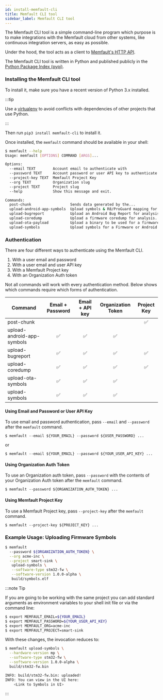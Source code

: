 ```yaml
---
id: install-memfault-cli
title: Memfault CLI tool
sidebar_label: Memfault CLI tool
---
```



The Memfault CLI tool is a simple command-line program which purpose is to make
integrations with the Memfault cloud from other systems, like continuous
integration servers, as easy as possible.

Under the hood, the tool acts as a client to [Memfault's HTTP API](/api).

The Memfault CLI tool is written in Python and published publicly in the
[Python Package Index (pypi)](https://pypi.org/project/memfault-cli/).

### Installing the Memfault CLI tool

To install it, make sure you have a recent version of Python 3.x installed.

:::tip

Use a
[virtualenv](https://packaging.python.org/tutorials/installing-packages/#creating-virtual-environments)
to avoid conflicts with dependencies of other projects that use Python.

:::

Then run `pip3 install memfault-cli` to install it.

Once installed, the `memfault` command should be available in your shell:

```bash
$ memfault --help
Usage: memfault [OPTIONS] COMMAND [ARGS]...

Options:
  --email TEXT        Account email to authenticate with
  --password TEXT     Account password or user API key to authenticate with
  --project-key TEXT  Memfault Project Key
  --org TEXT          Organization slug
  --project TEXT      Project slug
  --help              Show this message and exit.

Commands:
  post-chunk                  Sends data generated by the...
  upload-android-app-symbols  Upload symbols & R8/ProGuard mapping for an...
  upload-bugreport            Upload an Android Bug Report for analysis by...
  upload-coredump             Upload a firmware coredump for analysis.
  upload-ota-payload          Upload a binary to be used for a firmware...
  upload-symbols              Upload symbols for a Firmware or Android...
```

### Authentication

There are four different ways to authenticate using the Memfault CLI.

1. With a user email and password
1. With a user email and user API key
2. With a Memfault Project key
3. With an Organization Auth token

Not all commands will work with every authentication method. Below shows which commands
require which forms of authentication.

| Command                    | Email + Password   | Email + API key    | Organization Token   | Project Key |
|----------------------------|:------------------:|:------------------:|:--------------------:|:-------------:|
| post-chunk                 |                    |                    |                     |      ✅      |
| upload-android-app-symbols |         ✅          |         ✅        |          ✅          |             |
| upload-bugreport           |         ✅          |         ✅        |          ✅          |      ✅      |
| upload-coredump            |         ✅          |         ✅        |          ✅          |      ✅      |
| upload-ota-symbols         |         ✅          |         ✅        |          ✅          |             |
| upload-symbols             |         ✅          |         ✅        |          ✅          |             |

#### Using Email and Password or User API Key

To use email and password authentication, pass `--email` and `--password` after the `memfault` command.

```
$ memfault --email ${YOUR_EMAIL} --password ${USER_PASSWORD} ...
```

or

```
$ memfault --email ${YOUR_EMAIL} --password ${YOUR_USER_API_KEY} ...
```

#### Using Organization Auth Token

To use an Organization auth token, pass `--password` with the contents of your Organization Auth token after the `memfault` command.

```
$ memfault --password ${ORGANIZATION_AUTH_TOKEN} ...
```


#### Using Memfault Project Key

To use a Memfault Project key, pass `--project-key` after the `memfault` command.

```
$ memfault --project-key ${PROJECT_KEY} ...
```


### Example Usage: Uploading Firmware Symbols

<AuthTokenRequiredCallout />

```bash
$ memfault
  --password ${ORGANIZATION_AUTH_TOKEN} \
  --org acme-inc \
  --project smart-sink \
   upload-symbols \
   --software-type stm32-fw \
   --software-version 1.0.0-alpha \
   build/symbols.elf
```

:::note Tip

If you are going to be working with the same project you can add standard
arguments as environment variables to your shell init file or via the command
line:

```bash
$ export MEMFAULT_EMAIL=${YOUR_EMAIL}
$ export MEMFAULT_PASSWORD=${YOUR_USER_API_KEY}
$ export MEMFAULT_ORG=acme-inc
$ export MEMFAULT_PROJECT=smart-sink
```

With these changes, the invocation reduces to:

```bash
$ memfault upload-symbols \
  --hardware-version mp \
  --software-type stm32-fw \
  --software-version 1.0.0-alpha \
  build/stm32-fw.bin

INFO: build/stm32-fw.bin: uploaded!
INFO: You can view in the UI here:
    <Link to Symbols in UI>
```

:::
